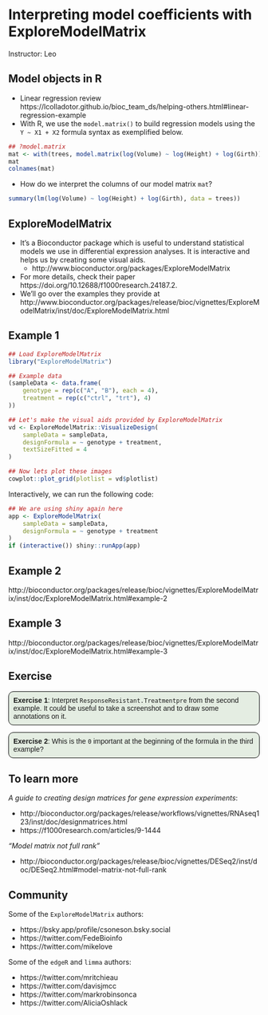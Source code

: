 # Interpreting model coefficients with ExploreModelMatrix

Instructor: Leo

## Model objects in R

* Linear regression review https://lcolladotor.github.io/bioc_team_ds/helping-others.html#linear-regression-example
* With R, we use the `model.matrix()` to build regression models using the `Y ~ X1 + X2` formula syntax as exemplified below.

```r
## ?model.matrix
mat <- with(trees, model.matrix(log(Volume) ~ log(Height) + log(Girth)))
mat
colnames(mat)
```

* How do we interpret the columns of our model matrix `mat`?

```r
summary(lm(log(Volume) ~ log(Height) + log(Girth), data = trees))
```

## ExploreModelMatrix

* It's a Bioconductor package which is useful to understand statistical models we use in differential expression analyses. It is interactive and helps us by creating some visual aids.
  - http://www.bioconductor.org/packages/ExploreModelMatrix
* For more details, check their paper https://doi.org/10.12688/f1000research.24187.2.
* We'll go over the examples they provide at http://www.bioconductor.org/packages/release/bioc/vignettes/ExploreModelMatrix/inst/doc/ExploreModelMatrix.html


## Example 1

```r
## Load ExploreModelMatrix
library("ExploreModelMatrix")

## Example data
(sampleData <- data.frame(
    genotype = rep(c("A", "B"), each = 4),
    treatment = rep(c("ctrl", "trt"), 4)
))

## Let's make the visual aids provided by ExploreModelMatrix
vd <- ExploreModelMatrix::VisualizeDesign(
    sampleData = sampleData,
    designFormula = ~ genotype + treatment,
    textSizeFitted = 4
)

## Now lets plot these images
cowplot::plot_grid(plotlist = vd$plotlist)
```

Interactively, we can run the following code:

```r
## We are using shiny again here
app <- ExploreModelMatrix(
    sampleData = sampleData,
    designFormula = ~ genotype + treatment
)
if (interactive()) shiny::runApp(app)
```

## Example 2

http://bioconductor.org/packages/release/bioc/vignettes/ExploreModelMatrix/inst/doc/ExploreModelMatrix.html#example-2

## Example 3

http://bioconductor.org/packages/release/bioc/vignettes/ExploreModelMatrix/inst/doc/ExploreModelMatrix.html#example-3

## Exercise

<style>
p.exercise  {
background-color: #E4EDE2;
padding: 9px;
border: 1px solid black;
border-radius: 10px;
font-family: sans-serif;
}
</style>

<p class="exercise">
**Exercise 1**:
Interpret `ResponseResistant.Treatmentpre` from the second example. It could be useful to take a screenshot and to draw some annotations on it.
</p>

<p class="exercise">
**Exercise 2**:
Whis is the `0` important at the beginning of the formula in the third example?
</p>

## To learn more

_A guide to creating design matrices for gene expression experiments_:

* http://bioconductor.org/packages/release/workflows/vignettes/RNAseq123/inst/doc/designmatrices.html
* https://f1000research.com/articles/9-1444

_“Model matrix not full rank”_

* http://bioconductor.org/packages/release/bioc/vignettes/DESeq2/inst/doc/DESeq2.html#model-matrix-not-full-rank

## Community

Some of the `ExploreModelMatrix` authors:

* https://bsky.app/profile/csoneson.bsky.social
* https://twitter.com/FedeBioinfo
* https://twitter.com/mikelove

Some of the `edgeR` and `limma` authors:

* https://twitter.com/mritchieau
* https://twitter.com/davisjmcc
* https://twitter.com/markrobinsonca
* https://twitter.com/AliciaOshlack
